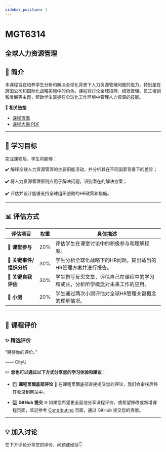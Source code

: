 ```yaml
---
sidebar_position: 1
---
```


# MGT6314
## 全球人力资源管理

## **📘 简介**
本课程旨在培养学生分析和解决全球化背景下人力资源管理问题的能力，特别是在跨国公司和国际化战略实施中的角色。课程将讨论全球招聘、绩效管理、员工培训和发展等主题，帮助学生掌握在全球化工作环境中管理人力资源的技能。

🔗 **相关链接**
- [课程页面](https://www.cityu.edu.hk/catalogue/pg/202425/course/MGT6314.htm)
- [课程大纲 PDF](https://www.cityu.edu.hk/catalogue/pg/202425/course/MGT6314.pdf)

---

## **🎯 学习目标**

完成课程后，学生将能够：

✔️ 解释全球人力资源管理的主要职能活动，并分析其在不同国家背景下的差异；

✔️ 将人力资源管理原则应用于解决问题，识别潜在的解决方案；

✔️ 评估并设计能够支持全球组织战略的HR政策和措施。

---

## **📊 评估方式**

| **评估项目**           | **权重** | **具体描述**                                                                                       |
|-----------------------|---------|---------------------------------------------------------------------------------------------------|
| **📄 课堂参与**        | 20%     | 评估学生在课堂讨论中的积极参与和理解程度。                                                         |
| **📄 关键事件/组织分析** | 30%     | 学生分析全球化战略下的HR问题，提出适当的HR管理方案并进行报告。                                      |
| **📄 关键自我评估**    | 30%     | 学生撰写反思文章，评估自己在课程中的学习和成长，分析所学概念对未来工作的应用。                     |
| **📄 小测**            | 20%     | 学生通过两次小测评估对全球HR管理关键概念的理解情况。                                                 |

---

## **💬 课程评价**

### ✨ **精选评价**
<div className={commentStyles.commentBox}>
    <p className={commentStyles.commentText}>
        “期待你的评价。”
    </p>
    <p className={commentStyles.commentAuthor}>—— CityU</p>
</div>

✏️ **您也可以通过以下方式分享您的学习体验和建议：**

- 1️⃣ **课程页面底部评论**
💬 在课程页面底部直接提交您的评论，我们会审核后将其收录到网站中。

- 2️⃣ **GitHub 提交**
🌐 如果您希望更全面地分享课程评价，或希望修改或新增课程页面，欢迎参考 [Contributing](/contributing) 页面，通过 GitHub 提交您的贡献。


---

## **💡 加入讨论**

在下方评论分享您的评价、问题或经验👇
<Utterances />
